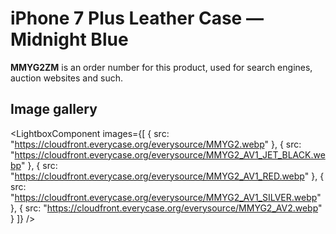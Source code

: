 
# iPhone 7 Plus Leather Case — Midnight Blue

<Callout type='info' emoji='👉🏻'>**MMYG2ZM** is an order number for this product, used for search engines, auction websites and such.</Callout>

## Image gallery

<LightboxComponent
    images={[
      {
        src: "https://cloudfront.everycase.org/everysource/MMYG2.webp"
      },
      {
        src: "https://cloudfront.everycase.org/everysource/MMYG2_AV1_JET_BLACK.webp"
      },
      {
        src: "https://cloudfront.everycase.org/everysource/MMYG2_AV1_RED.webp"
      },
      {
        src: "https://cloudfront.everycase.org/everysource/MMYG2_AV1_SILVER.webp"
      },
      {
        src: "https://cloudfront.everycase.org/everysource/MMYG2_AV2.webp"
      }
    ]}
  />
